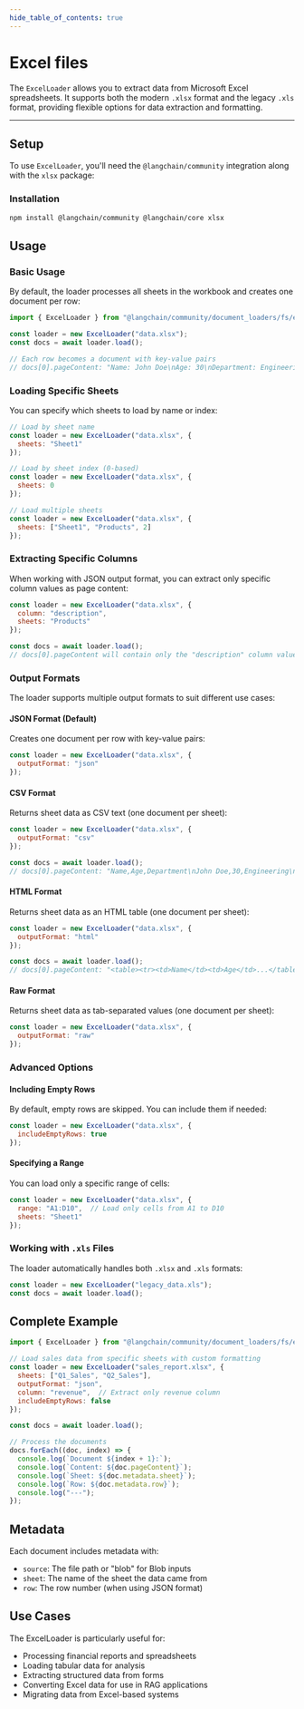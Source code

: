 ```yaml
---
hide_table_of_contents: true
---
```


# Excel files

The `ExcelLoader` allows you to extract data from Microsoft Excel spreadsheets. It supports both the modern `.xlsx` format and the legacy `.xls` format, providing flexible options for data extraction and formatting.

---

## Setup

To use `ExcelLoader`, you'll need the `@langchain/community` integration along with the `xlsx` package:

### Installation

```bash npm2yarn
npm install @langchain/community @langchain/core xlsx
```

## Usage

### Basic Usage

By default, the loader processes all sheets in the workbook and creates one document per row:

```javascript
import { ExcelLoader } from "@langchain/community/document_loaders/fs/excel";

const loader = new ExcelLoader("data.xlsx");
const docs = await loader.load();

// Each row becomes a document with key-value pairs
// docs[0].pageContent: "Name: John Doe\nAge: 30\nDepartment: Engineering"
```

### Loading Specific Sheets

You can specify which sheets to load by name or index:

```javascript
// Load by sheet name
const loader = new ExcelLoader("data.xlsx", {
  sheets: "Sheet1"
});

// Load by sheet index (0-based)
const loader = new ExcelLoader("data.xlsx", {
  sheets: 0
});

// Load multiple sheets
const loader = new ExcelLoader("data.xlsx", {
  sheets: ["Sheet1", "Products", 2]
});
```

### Extracting Specific Columns

When working with JSON output format, you can extract only specific column values as page content:

```javascript
const loader = new ExcelLoader("data.xlsx", {
  column: "description",
  sheets: "Products"
});

const docs = await loader.load();
// docs[0].pageContent will contain only the "description" column value
```

### Output Formats

The loader supports multiple output formats to suit different use cases:

#### JSON Format (Default)
Creates one document per row with key-value pairs:

```javascript
const loader = new ExcelLoader("data.xlsx", {
  outputFormat: "json"
});
```

#### CSV Format
Returns sheet data as CSV text (one document per sheet):

```javascript
const loader = new ExcelLoader("data.xlsx", {
  outputFormat: "csv"
});

const docs = await loader.load();
// docs[0].pageContent: "Name,Age,Department\nJohn Doe,30,Engineering\n..."
```

#### HTML Format
Returns sheet data as an HTML table (one document per sheet):

```javascript
const loader = new ExcelLoader("data.xlsx", {
  outputFormat: "html"
});

const docs = await loader.load();
// docs[0].pageContent: "<table><tr><td>Name</td><td>Age</td>...</table>"
```

#### Raw Format
Returns sheet data as tab-separated values (one document per sheet):

```javascript
const loader = new ExcelLoader("data.xlsx", {
  outputFormat: "raw"
});
```

### Advanced Options

#### Including Empty Rows

By default, empty rows are skipped. You can include them if needed:

```javascript
const loader = new ExcelLoader("data.xlsx", {
  includeEmptyRows: true
});
```

#### Specifying a Range

You can load only a specific range of cells:

```javascript
const loader = new ExcelLoader("data.xlsx", {
  range: "A1:D10",  // Load only cells from A1 to D10
  sheets: "Sheet1"
});
```

### Working with `.xls` Files

The loader automatically handles both `.xlsx` and `.xls` formats:

```javascript
const loader = new ExcelLoader("legacy_data.xls");
const docs = await loader.load();
```

## Complete Example

```javascript
import { ExcelLoader } from "@langchain/community/document_loaders/fs/excel";

// Load sales data from specific sheets with custom formatting
const loader = new ExcelLoader("sales_report.xlsx", {
  sheets: ["Q1_Sales", "Q2_Sales"],
  outputFormat: "json",
  column: "revenue",  // Extract only revenue column
  includeEmptyRows: false
});

const docs = await loader.load();

// Process the documents
docs.forEach((doc, index) => {
  console.log(`Document ${index + 1}:`);
  console.log(`Content: ${doc.pageContent}`);
  console.log(`Sheet: ${doc.metadata.sheet}`);
  console.log(`Row: ${doc.metadata.row}`);
  console.log("---");
});
```

## Metadata

Each document includes metadata with:
- `source`: The file path or "blob" for Blob inputs
- `sheet`: The name of the sheet the data came from
- `row`: The row number (when using JSON format)

## Use Cases

The ExcelLoader is particularly useful for:
- Processing financial reports and spreadsheets
- Loading tabular data for analysis
- Extracting structured data from forms
- Converting Excel data for use in RAG applications
- Migrating data from Excel-based systems